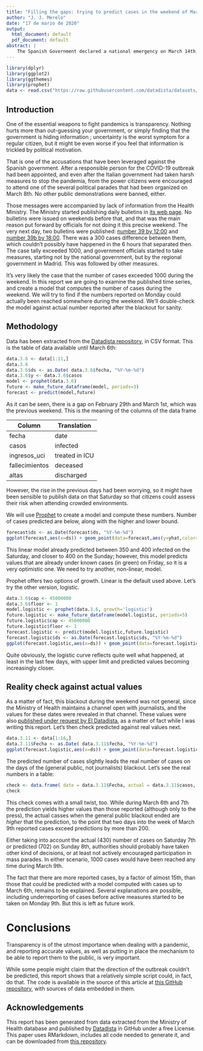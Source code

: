 ```yaml
---
title: "Filling the gaps: trying to predict cases in the weekend of March 7-8th in Spain"
author: "J. J. Merelo"
date: "17 de marzo de 2020"
output:
  html_document: default
  pdf_document: default
abstract: |
    The Spanish Government declared a national emergency on March 14th, 2020 due to the coronavirus outbreak. That weekend, daily updates of the Ministry of Health official Bulletins started to be produced on a daily basis. The previous week, during which a government-sponsored parade took place, there were no bulletins. In this report we will try to predict, on the basis of previously published data, the actual numbers of infected and deceased people that could have been published during that two-days blackout. We check the model by using it to predict the data when it was finally updated on March 9th.
---
```


```r
library(dplyr)
library(ggplot2)
library(ggthemes)
library(prophet)
data <- read.csv("https://raw.githubusercontent.com/datadista/datasets/master/COVID%2019/nacional_covid19.csv")
```

## Introduction

One of the essential weapons to fight pandemics is transparency. Nothing hurts more than out-guessing your government, or simply finding that the government is hiding information \cite{nishiura2020rate}; uncertainty is the worst symptom for a regular citizen, but it might be even worse if you feel that information is trickled by political motivation.

That is one of the accusations that have been leveraged against the Spanish government. After a responsible person for the COVID-19 outbreak had been appointed, and even after the Italian government had taken harsh measures to stop the pandemia, from the power citizens were encouraged to attend one of the several political parades that had been organized on March 8th. No other public demonstrations were banned, either.

Those messages were accompanied by lack of information from the Health Ministry. The Ministry started publishing daily bulletins in [its web page](https://www.mscbs.gob.es/profesionales/saludPublica/ccayes/alertasActual/nCov-China/situacionActual.htm). No bulletins were issued on weekends before that, and that was the main reason put forward by officials for not doing it this precise weekend. The very next day, two bulletins were published: [number 39 by 12:00](https://github.com/datadista/datasets/blob/master/COVID%2019/PDFs%20originales%20de%20resumen%20de%20situacio%CC%81n/Actualizacion_39_COVID-19.pdf) and [number 39b by 18:00](https://github.com/datadista/datasets/blob/master/COVID%2019/PDFs%20originales%20de%20resumen%20de%20situacio%CC%81n/Actualizacion_39B_COVID-19_18.00.pdf). There was a 300 cases difference between them, which couldn't possibly have happened in the 6 hours that separated then. The case tally exceeded 1000, and government officials started to take measures, starting not by the national government, but by the regional government in Madrid. This was followed by other measures.

It's very likely the case that the number of cases exceeded 1000 during the weekend. In this report we are going to examine the published time series, and create a model that computes the number of cases during the weekend. We will try to find if the numbers reported on Monday could actually been reached somewhere during the weekend. We'll double-check the model against actual number reported after the blackout for sanity.

## Methodology

Data has been extracted from the [Datadista repository](https://github.com/datadista/datasets), in CSV format. This is the table of data available until March 6th:

```r
data.3.6 <- data[1:11,]
data.3.6
data.3.6$ds <- as.Date( data.3.6$fecha, "%Y-%m-%d")
data.3.6$y <- data.3.6$casos
model <- prophet(data.3.6)
future <- make_future_dataframe(model, periods=3)
forecast <- predict(model,future)
```

As it can be seen, there is a gap on February 29th and March 1st, which was the previous weekend. This is the meaning of the columns of the data frame


| Column          | Translation    |
|-----------------|----------------|
| fecha           | date           |
| casos           | infected       |
| ingresos_uci    | treated in ICU |
| fallecimientos  | deceased       |
| altas           | discharged     |

However, the rise in the previous days had been worrying, so it might have been sensible to publish data on that Saturday so that citizens could assess their risk when attending crowded environments.

We will use [Prophet](https://facebook.github.io/prophet/) to create a model and compute these numbers. Number of cases predicted are below, along with the higher and lower bound.

```r
forecast$ds <- as.Date(forecast$ds, "%Y-%m-%d")
ggplot(forecast,aes(x=ds)) + geom_point(data=forecast,aes(y=yhat,color="Predicted"))+ geom_point(data=forecast,aes(y=yhat_upper,color="Upper limit")) + geom_point(data=data.3.6,aes(y=y,color="Real")) + theme_economist()
```

This linear model already predicted between 350 and 400 infected on the Saturday, and closer to 400 on the Sunday; however, this model predicts values that are already under known cases (in green) on Friday, so it is a very optimistic one. We need to try another, non-linear, model.

Prophet offers two options of growth. Linear is the default used above. Let's try the other version, logistic.

```r
data.3.6$cap <- 45000000
data.3.6$floor <- 1
model.logistic <- prophet(data.3.6, growth='logistic')
future.logistic <- make_future_dataframe(model.logistic, periods=5)
future.logistic$cap <- 45000000
future.logistic$floor <- 1
forecast.logistic <- predict(model.logistic,future.logistic)
forecast.logistic$ds <- as.Date(forecast.logistic$ds, "%Y-%m-%d")
ggplot(forecast.logistic,aes(x=ds)) + geom_point(data=forecast.logistic,aes(y=yhat,color="Predicted"))+ geom_point(data=forecast.logistic,aes(y=yhat_upper,color="Upper limit")) + geom_point(data=data.3.6,aes(y=y,color="Actual")) + scale_y_log10() + theme_economist()

```

Quite obviously, the logistic curve reflects quite well what happened, at least in the last few days, with upper limit and predicted values becoming increasingly closer.

## Reality check against actual values

As a matter of fact, this blackout during the weekend was not general, since the Ministry of Health maintains a channel open with journalists, and the values for these dates were revealed in that channel. These values were also [published under request by El Datadista](https://github.com/datadista/datasets/issues/16), as a matter of fact while I was writing this report. Let's then check predicted against real values next.

```r
data.3.11 <- data[1:16,]
data.3.11$Fecha <- as.Date( data.3.11$fecha, "%Y-%m-%d")
ggplot(forecast.logistic,aes(x=ds)) + geom_point(data=forecast.logistic,aes(y=yhat,color="Predicted"))+ geom_point(data=forecast.logistic,aes(y=yhat_upper,color="Upper limit")) + geom_point(data=data.3.11,aes(x=Fecha,y=casos,color="Actual")) + scale_y_log10() + theme_economist()
```

The predicted number of cases slightly leads the real number of cases on the days of the (general public, not journalists) blackout. Let's see the real numbers in a table:

```r
check <- data.frame( date = data.3.11$Fecha, actual = data.3.11$casos, predicted = forecast.logistic$yhat, difference = data.3.11$casos - forecast.logistic$yhat )
check
```

This check comes with a small twist, too. While during March 6th and 7th the prediction yields higher values than those reported (although only to the press), the actual casses when the general public blackout ended are *higher* that the prediction, to the point that two days into the week of March 9th reported cases exceed predictions by more than 200.

Either taking into account the actual (430) number of cases on Saturday 7th or predicted (702) on Sunday 8th, authorities should probably have taken other kind of decisions, or at least not actively encouraged participation in mass parades. In either scenario, 1000 cases would have been reached any time during March 9th.

The fact that there are more reported cases, by a factor of almost 15th, than those that could be predicted with a model computed with cases up to March 6th, remains to be explained. Several explanations are possible, including underreporting of cases before active measures started to be taken on Monday 9th. But this is left as future work.



# Conclusions

Transparency is of the utmost importance when dealing with a pandemic, and reporting accurate values, as well as putting in place the mechanism to be able to report them to the public, is very important.

While some people might claim that the direction of the outbreak couldn't be predicted, this report shows that a relatively simple script could, in fact, do that. The code is available in the source of this article at [this GitHub repository](https://github.com/JJ/covid-reports/blob/master/filling-the-gaps.Rmd), with sources of data embedded in them.



## Acknowledgements

This report has been generated from data extracted from the Ministry of Health database and published by [Datadista](https://github.com/datadista/datasets) in GitHub under a free License. This paper uses RMarkdown, includes all code needed to generate it, and can be downloaded from [this repository](https://github.com/JJ/covid-reports).
